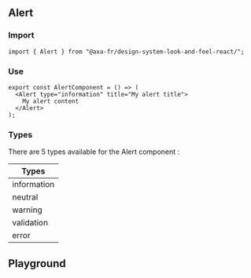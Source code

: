
<Meta of={AlertStories} />

## Alert

### Import

```tsx title="test.js"
import { Alert } from "@axa-fr/design-system-look-and-feel-react/";
```

### Use

```tsx title="test.js"
export const AlertComponent = () => (
  <Alert type="information" title="My alert title">
    My alert content
  </Alert>
);
```

### Types

There are 5 types available for the Alert component :

<table style={{ width: "100%" }}>
  <thead>
    <tr>
      <th>Types</th>
    </tr>
  </thead>
  <tbody>
    <tr>
      <td>information</td>
    </tr>
    <tr>
      <td>neutral</td>
    </tr>
    <tr>
      <td>warning</td>
    </tr>
    <tr>
      <td>validation</td>
    </tr>
    <tr>
      <td>error</td>
    </tr>
  </tbody>
</table>

## Playground

<Canvas of={AlertStories.Default} />

<Controls of={AlertStories.Default} />
